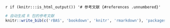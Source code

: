 `r if (knitr:::is_html_output()) '# 参考文献 {#references .unnumbered}'`

```{r include=FALSE}
# 自动生成 R 包的参考文献
knitr::write_bib(c('rBAS', 'bookdown', 'knitr', 'rmarkdown'), 'packages.bib',tweak = T)
```


